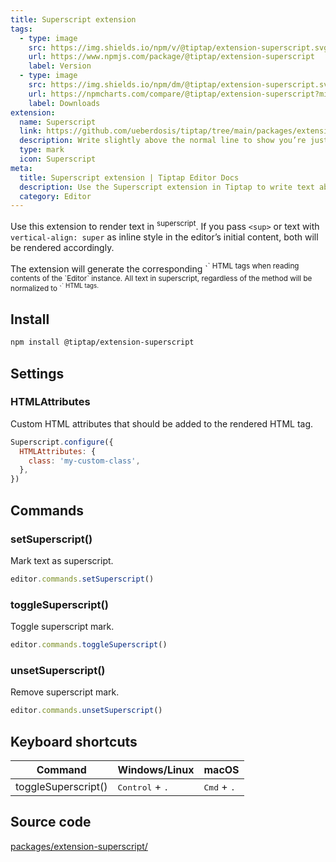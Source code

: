 ```yaml
---
title: Superscript extension
tags:
  - type: image
    src: https://img.shields.io/npm/v/@tiptap/extension-superscript.svg?label=version
    url: https://www.npmjs.com/package/@tiptap/extension-superscript
    label: Version
  - type: image
    src: https://img.shields.io/npm/dm/@tiptap/extension-superscript.svg
    url: https://npmcharts.com/compare/@tiptap/extension-superscript?minimal=true
    label: Downloads
extension:
  name: Superscript
  link: https://github.com/ueberdosis/tiptap/tree/main/packages/extension-superscript
  description: Write slightly above the normal line to show you’re just next level.
  type: mark
  icon: Superscript
meta:
  title: Superscript extension | Tiptap Editor Docs
  description: Use the Superscript extension in Tiptap to write text above the normal line. Learn more in our docs!
  category: Editor
---
```



Use this extension to render text in <sup>superscript</sup>. If you pass `<sup>` or text with `vertical-align: super` as inline style in the editor’s initial content, both will be rendered accordingly.

<Callout title="Restrictions" variant="default">
    The extension will generate the corresponding `<sup>` HTML tags when reading contents of the `Editor` instance. All text in superscript, regardless of the method will be normalized to `<sup>` HTML tags.
</Callout>

<CodeDemo path="/Marks/Superscript" />

## Install

```bash
npm install @tiptap/extension-superscript
```

## Settings

### HTMLAttributes

Custom HTML attributes that should be added to the rendered HTML tag.

```js
Superscript.configure({
  HTMLAttributes: {
    class: 'my-custom-class',
  },
})
```

## Commands

### setSuperscript()

Mark text as superscript.

```js
editor.commands.setSuperscript()
```

### toggleSuperscript()

Toggle superscript mark.

```js
editor.commands.toggleSuperscript()
```

### unsetSuperscript()

Remove superscript mark.

```js
editor.commands.unsetSuperscript()
```

## Keyboard shortcuts

| Command             | Windows/Linux                     | macOS                         |
| ------------------- | --------------------------------- | ----------------------------- |
| toggleSuperscript() | <kbd>Control</kbd> + <kbd>.</kbd> | <kbd>Cmd</kbd> + <kbd>.</kbd> |

## Source code

[packages/extension-superscript/](https://github.com/ueberdosis/tiptap/blob/main/packages/extension-superscript/)
